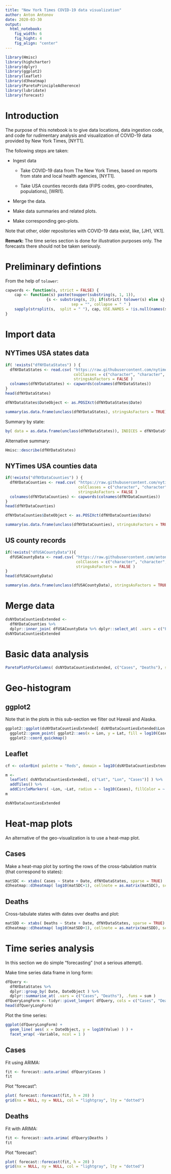 ```yaml
---
title: "New York Times COVID-19 data visualization"
author: Anton Antonov
date: 2020-03-30
output: 
  html_notebook:
    fig_width: 6
    fig_hight: 4
    fig_align: "center"
---
```


```r
library(Hmisc)
library(highcharter)
library(dplyr)
library(ggplot2)
library(leaflet)
library(d3heatmap)
library(ParetoPrincipleAdherence)
library(lubridate)
library(forecast)
```

# Introduction

The purpose of this notebook is to give data locations, data ingestion code, and code for rudimentary analysis and visualization of COVID-19 data provided by New York Times, [NYT1]. 

The following steps are taken:

- Ingest data

  - Take COVID-19 data from The New York Times, based on reports from state and local health agencies, [NYT1].

  - Take USA counties records data (FIPS codes, geo-coordinates, populations), [WRI1].

- Merge the data.

- Make data summaries and related plots.

- Make corresponding geo-plots.

Note that other, older repositories with COVID-19 data exist, like, [JH1, VK1].

**Remark:** The time series section is done for illustration purposes only. The forecasts there should not be taken seriously.

# Preliminary defintions

From the help of `tolower`:

```r
capwords <- function(s, strict = FALSE) {
    cap <- function(s) paste(toupper(substring(s, 1, 1)),
                  {s <- substring(s, 2); if(strict) tolower(s) else s},
                             sep = "", collapse = " " )
    sapply(strsplit(s,  split = " "), cap, USE.NAMES = !is.null(names(s)))
}
```

# Import data

## NYTimes USA states data

```r
if( !exists("dfNYDataStates") ) {
  dfNYDataStates <- read.csv( "https://raw.githubusercontent.com/nytimes/covid-19-data/master/us-states.csv", 
                              colClasses = c("character", "character", "character", "integer", "integer"), 
                              stringsAsFactors = FALSE )
  colnames(dfNYDataStates) <- capwords(colnames(dfNYDataStates))
}
head(dfNYDataStates)
```

```r
dfNYDataStates$DateObject <- as.POSIXct(dfNYDataStates$Date)
```

```r
summary(as.data.frame(unclass(dfNYDataStates), stringsAsFactors = TRUE))
```

Summary by state:

```r
by( data = as.data.frame(unclass(dfNYDataStates)), INDICES = dfNYDataStates$State, FUN = summary )
```

Alternative summary:

```r
Hmisc::describe(dfNYDataStates)
```


## NYTimes USA counties data

```r
if(!exists("dfNYDataCounties") ) {
  dfNYDataCounties <- read.csv( "https://raw.githubusercontent.com/nytimes/covid-19-data/master/us-counties.csv", 
                                colClasses = c("character", "character", "character", "character", "integer", "integer"),
                                stringsAsFactors = FALSE )
  colnames(dfNYDataCounties) <- capwords(colnames(dfNYDataCounties))
}
head(dfNYDataCounties)
```

```r
dfNYDataCounties$DateObject <- as.POSIXct(dfNYDataCounties$Date)
```

```r
summary(as.data.frame(unclass(dfNYDataCounties), stringsAsFactors = TRUE))
```

## US county records

```r
if(!exists("dfUSACountyData")){
  dfUSACountyData <- read.csv( "https://raw.githubusercontent.com/antononcube/SystemModeling/master/Data/dfUSACountyRecords.csv", 
                               colClasses = c("character", "character", "character", "character", "integer", "numeric", "numeric"),
                               stringsAsFactors = FALSE )
}
head(dfUSACountyData)
```

```r
summary(as.data.frame(unclass(dfUSACountyData), stringsAsFactors = TRUE))
```

# Merge data

```r
dsNYDataCountiesExtended <- 
  dfNYDataCounties %>% 
  dplyr::inner_join( dfUSACountyData %>% dplyr::select_at( .vars = c("FIPS", "Lat", "Lon", "Population") ), by = c( "Fips" = "FIPS" ) )
dsNYDataCountiesExtended
```


# Basic data analysis

```r
ParetoPlotForColumns( dsNYDataCountiesExtended, c("Cases", "Deaths"), scales = "free" )
```

# Geo-histogram

## ggplot2

Note that in the plots in this sub-section we filter out Hawaii and Alaska.

```r
ggplot2::ggplot(dsNYDataCountiesExtended[ dsNYDataCountiesExtended$Lon > -130, c("Lat", "Lon", "Cases")]) +
  ggplot2::geom_point( ggplot2::aes(x = Lon, y = Lat, fill = log10(Cases)), alpha = 0.01, size = 0.5, color = "blue" ) + 
  ggplot2::coord_quickmap()
```

## Leaflet

```r
cf <- colorBin( palette = "Reds", domain = log10(dsNYDataCountiesExtended$Cases), bins = 10 )
```

```r
m <- 
  leaflet( dsNYDataCountiesExtended[, c("Lat", "Lon", "Cases")] ) %>%
  addTiles() %>% 
  addCircleMarkers( ~Lon, ~Lat, radius = ~ log10(Cases), fillColor = ~ cf(log10(Cases)), color = ~ cf(log10(Cases)), fillOpacity = 0.8, stroke = FALSE, popup = ~Cases )
m
```

```r
dsNYDataCountiesExtended
```

# Heat-map plots

An alternative of the geo-visualization is to use a heat-map plot.


## Cases

Make a heat-map plot by sorting the rows of the cross-tabulation matrix (that correspond to states):

```r
matSDC <- xtabs( Cases ~ State + Date, dfNYDataStates, sparse = TRUE)
d3heatmap::d3heatmap( log10(matSDC+1), cellnote = as.matrix(matSDC), scale = "none", dendrogram = "row", colors = "Blues") #, theme = "dark")
```


## Deaths

Cross-tabulate states with dates over deaths and plot:


```r
matSDD <- xtabs( Deaths ~ State + Date, dfNYDataStates, sparse = TRUE)
d3heatmap::d3heatmap( log10(matSDD+1), cellnote = as.matrix(matSDD), scale = "none", dendrogram = "row", colors = "Blues") #, theme = "dark")
```

# Time series analysis

In this section we do simple "forecasting" (not a serious attempt).

Make time series data frame in long form:

```r
dfQuery <- 
  dfNYDataStates %>% 
  dplyr::group_by( Date, DateObject ) %>% 
  dplyr::summarise_at( .vars = c("Cases", "Deaths"), .funs = sum )
dfQueryLongForm <- tidyr::pivot_longer( dfQuery, cols = c("Cases", "Deaths"), names_to = "Variable", values_to = "Value")
head(dfQueryLongForm)
```

Plot the time series:

```r
ggplot(dfQueryLongForm) +
  geom_line( aes( x = DateObject, y = log10(Value) ) ) +
  facet_wrap( ~Variable, ncol = 1 )
```

## Cases

Fit using ARIMA:

```r
fit <- forecast::auto.arima( dfQuery$Cases )
fit
```

Plot "forecast":

```r
plot( forecast::forecast(fit, h = 20) )
grid(nx = NULL, ny = NULL, col = "lightgray", lty = "dotted")
```

## Deaths

Fit with ARIMA:

```r
fit <- forecast::auto.arima( dfQuery$Deaths )
fit
```

Plot "forecast":

```r
plot( forecast::forecast(fit, h = 20) )
grid(nx = NULL, ny = NULL, col = "lightgray", lty = "dotted")
```